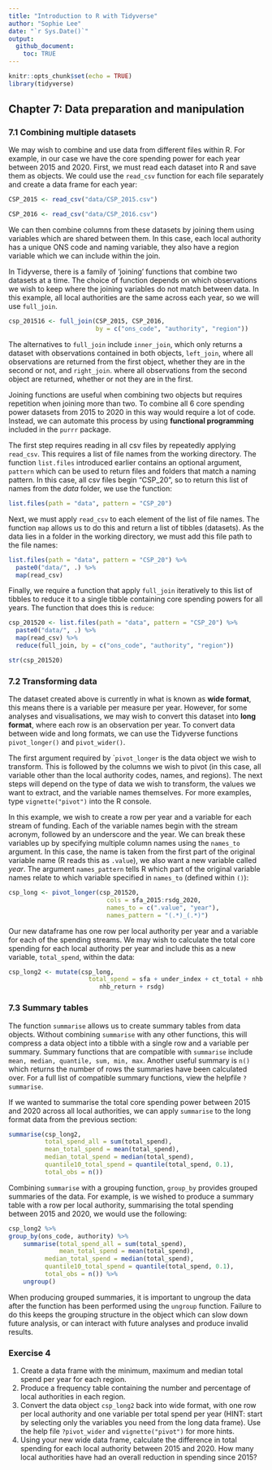 ```yaml
---
title: "Introduction to R with Tidyverse"
author: "Sophie Lee"
date: "`r Sys.Date()`"
output:   
  github_document:
    toc: TRUE
---
```


```r
knitr::opts_chunk$set(echo = TRUE)
library(tidyverse)
```

## Chapter 7: Data preparation and manipulation

### 7.1 Combining multiple datasets
We may wish to combine and use data from different files within R. For example, in our case we have the core spending power for each year between 2015 and 2020. First, we must read each dataset into R and save them as objects. We could use the ```read_csv``` function for each file separately and create a data frame for each year:

```r
CSP_2015 <- read_csv("data/CSP_2015.csv")

CSP_2016 <- read_csv("data/CSP_2016.csv")
```

We can then combine columns from these datasets by joining them using variables which are shared between them. In this case, each local authority has a unique ONS code and naming variable, they also have a region variable which we can include within the join. 

In Tidyverse, there is a family of 'joining' functions that combine two datasets at a time. The choice of function depends on which observations we wish to keep where the joining variables do not match between data. In this example, all local authorities are the same across each year, so we will use ```full_join```. 

```r
csp_201516 <- full_join(CSP_2015, CSP_2016, 
                        by = c("ons_code", "authority", "region"))
```

The alternatives to ```full_join``` include ```inner_join```, which only returns a dataset with observations contained in both objects, ```left_join```, where all observations are returned from the first object, whether they are in the second or not, and ```right_join```. where all observations from the second object are returned, whether or not they are in the first. 

Joining functions are useful when combining two objects but requires repetition when joining more than two. To combine all 6 core spending power datasets from 2015 to 2020 in this way would require a lot of code. Instead, we can automate this process by using **functional programming** included in the ```purrr``` package.

The first step requires reading in all csv files by repeatedly applying ```read_csv```. This requires a list of file names from the working directory. The function ```list.files``` introduced earlier contains an optional argument, ```pattern``` which can be used to return files and folders that match a naming pattern. In this case, all csv files begin "CSP_20", so to return this list of names from the *data* folder, we use the function:

```r
list.files(path = "data", pattern = "CSP_20")
```

Next, we must apply ```read_csv``` to each element of the list of file names. The function ```map``` allows us to do this and return a list of tibbles (datasets). As the data lies in a folder in the working directory, we must add this file path to the file names:

```r
list.files(path = "data", pattern = "CSP_20") %>% 
  paste0("data/", .) %>% 
  map(read_csv)
```

Finally, we require a function that apply ```full_join``` iteratively to this list of tibbles to reduce it to a single tibble containing core spending powers for all years. The function that does this is ```reduce```:

```r
csp_201520 <- list.files(path = "data", pattern = "CSP_20") %>% 
  paste0("data/", .) %>% 
  map(read_csv) %>% 
  reduce(full_join, by = c("ons_code", "authority", "region"))
```

```r
str(csp_201520)
```

### 7.2 Transforming data

The dataset created above is currently in what is known as **wide format**, this means there is a variable per measure per year. However, for some analyses and visualisations, we may wish to convert this dataset into **long format**, where each row is an observation per year. To convert data between wide and long formats, we can use the Tidyverse functions ```pivot_longer()``` and ```pivot_wider()```.

The first argument required by ````pivot_longer``` is the data object we wish to transform. This is followed by the columns we wish to pivot (in this case, all variable other than the local authority codes, names, and regions). The next steps will depend on the type of data we wish to transform, the values we want to extract, and the variable names themselves. For more examples, type ```vignette("pivot")``` into the R console. 

In this example, we wish to create a row per year and a variable for each stream of funding. Each of the variable names begin with the stream acronym, followed by an underscore and the year. We can break these variables up by specifying multiple column names using the ```names_to``` argument. In this case, the name is taken from the first part of the original variable name (R reads this as ```.value```), we also want a new variable called *year*. The argument ```names_pattern``` tells R which part of the original variable names relate to which variable specified in ```names_to``` (defined within ```()```): 

```r
csp_long <- pivot_longer(csp_201520, 
                           cols = sfa_2015:rsdg_2020,
                           names_to = c(".value", "year"),
                           names_pattern = "(.*)_(.*)")
```

Our new dataframe has one row per local authority per year and a variable for each of the spending streams. We may wish to calculate the total core spending for each local authority per year and include this as a new variable, ```total_spend```, within the data:

```r
csp_long2 <- mutate(csp_long, 
                      total_spend = sfa + under_index + ct_total + nhb + 
 	  	     		     nhb_return + rsdg)
```

### 7.3 Summary tables

The function ```summarise``` allows us to create summary tables from data objects. Without combining ```summarise``` with any other functions, this will compress a data object into a tibble with a single row and a variable per summary. Summary functions that are compatible with ```summarise``` include ```mean, median, quantile, sum, min, max```. Another useful summary is ```n()``` which returns the number of rows the summaries have been calculated over. For a full list of compatible summary functions, view the helpfile ```?summarise```.

If we wanted to summarise the total core spending power between 2015 and 2020 across all local authorities, we can apply ```summarise``` to the long format data from the previous section:

```r
summarise(csp_long2, 
          total_spend_all = sum(total_spend),
          mean_total_spend = mean(total_spend),
          median_total_spend = median(total_spend),
          quantile10_total_spend = quantile(total_spend, 0.1),
          total_obs = n())
```

Combining ```summarise``` with a grouping function, ```group_by``` provides grouped summaries of the data. For example, is we wished to produce a summary table with a row per local authority, summarising the total spending between 2015 and 2020, we would use the following:

```r
csp_long2 %>% 
group_by(ons_code, authority) %>% 
    summarise(total_spend_all = sum(total_spend),
              mean_total_spend = mean(total_spend),
          median_total_spend = median(total_spend),
          quantile10_total_spend = quantile(total_spend, 0.1),
          total_obs = n()) %>%
    ungroup()

```

When producing grouped summaries, it is important to ungroup the data after the function has been performed using the ```ungroup``` function. Failure to do this keeps the grouping structure in the object which can slow down future analysis, or can interact with future analyses and produce invalid results.

### Exercise 4
1.	Create a data frame with the minimum, maximum and median total spend per year for each region. 
2.	Produce a frequency table containing the number and percentage of local authorities in each region.
3.	Convert the data object ```csp_long2``` back into wide format, with one row per local authority and one variable per total spend per year (HINT: start by selecting only the variables you need from the long data frame). Use the help file ```?pivot_wider``` and ```vignette("pivot")``` for more hints.
4.	Using your new wide data frame, calculate the difference in total spending for each local authority between 2015 and 2020. How many local authorities have had an overall reduction in spending since 2015?

